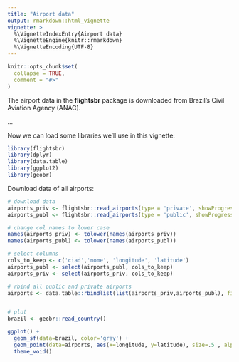 ```yaml
---
title: "Airport data"
output: rmarkdown::html_vignette
vignette: >
  %\VignetteIndexEntry{Airport data}
  %\VignetteEngine{knitr::rmarkdown}
  %\VignetteEncoding{UTF-8}
---
```


```r
knitr::opts_chunk$set(
  collapse = TRUE,
  comment = "#>"
)
```

The airport data in the **flightsbr** package is downloaded from Brazil’s Civil Aviation Agency (ANAC).

...

Now we can load some libraries we'll use in this vignette:

```r
library(flightsbr)
library(dplyr)
library(data.table)
library(ggplot2)
library(geobr)

```

Download data of all airports:

```r
# download data
airports_priv <- flightsbr::read_airports(type = 'private', showProgress = FALSE)
airports_publ <- flightsbr::read_airports(type = 'public', showProgress = FALSE))

# change col names to lower case
names(airports_priv) <- tolower(names(airports_priv))
names(airports_publ) <- tolower(names(airports_publ))

# select columns
cols_to_keep <- c('ciad','nome', 'longitude', 'latitude')
airports_publ <- select(airports_publ, cols_to_keep)
airports_priv <- select(airports_priv, cols_to_keep)

# rbind all public and private airports
airports <- data.table::rbindlist(list(airports_priv,airports_publ), fill = T)


# plot
brazil <- geobr::read_country()

ggplot() +
  geom_sf(data=brazil, color='gray') +
  geom_point(data=airports, aes(x=longitude, y=latitude), size=.5 , alpha=.4) +
  theme_void()
```


